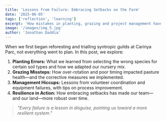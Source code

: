 ```yaml
---
title: 'Lessons from Failure: Embracing Setbacks on the Farm'
date: '2025-06-05'
tags: ['reflection', 'learning']
excerpt: 'How mistakes in planting, grazing and project management have shaped our adaptive approach.'
image: '/images/img_5.jpg'
author: 'Jonathan Daddia'
---
```


When we first began reforesting and trialling syntropic guilds at Carinya Parc, not everything went to plan. In this post, we explore:

1. **Planting Errors:** What we learned from selecting the wrong species for certain soil types and how we adapted our nursery mix.
2. **Grazing Missteps:** How over-rotation and poor timing impacted pasture health—and the corrective measures we implemented.
3. **Management Hiccups:** Lessons from volunteer coordination and equipment failures, with tips on process improvement.
4. **Resilience in Action:** How embracing setbacks has made our team—and our land—more robust over time.

> _"Every failure is a lesson in disguise, pointing us toward a more resilient system."_
